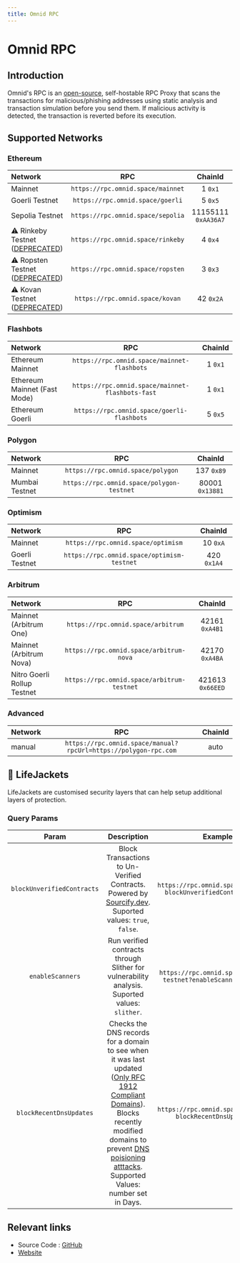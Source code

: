 ```yaml
---
title: Omnid RPC
---
```




# Omnid RPC

## Introduction
Omnid's RPC is an [open-source](https://github.com/anudit/omnid-proxy-rpc), self-hostable RPC Proxy that scans the transactions for malicious/phishing addresses using static analysis and transaction simulation before you send them. If malicious activity is detected, the transaction is reverted before its execution.

## Supported Networks


### Ethereum


| Network | RPC | ChainId |
|:---|:---:|:---:|
| Mainnet | `https://rpc.omnid.space/mainnet` | 1 `0x1` |
| Goerli Testnet | `https://rpc.omnid.space/goerli` | 5 `0x5` |
| Sepolia Testnet | `https://rpc.omnid.space/sepolia`     |    11155111 `0xAA36A7` |
| ⚠️ Rinkeby Testnet   ([DEPRECATED](https://blog.ethereum.org/2022/06/21/testnet-deprecation/)) | `https://rpc.omnid.space/rinkeby` | 4 `0x4` |
| ⚠️ Ropsten Testnet   ([DEPRECATED](https://blog.ethereum.org/2022/06/21/testnet-deprecation/)) | `https://rpc.omnid.space/ropsten` | 3 `0x3` |
| ⚠️ Kovan Testnet   ([DEPRECATED](https://blog.ethereum.org/2022/06/21/testnet-deprecation/)) | `https://rpc.omnid.space/kovan` | 42 `0x2A` |

### Flashbots


| Network | RPC | ChainId |
|:---|:---:|:---:|
| Ethereum Mainnet | `https://rpc.omnid.space/mainnet-flashbots` | 1 `0x1` |
| Ethereum Mainnet (Fast Mode) | `https://rpc.omnid.space/mainnet-flashbots-fast` | 1 `0x1` |
| Ethereum Goerli | `https://rpc.omnid.space/goerli-flashbots` | 5 `0x5` |

### Polygon


| Network | RPC | ChainId |
|:---|:---:|:---:|
| Mainnet | `https://rpc.omnid.space/polygon`     |    137 `0x89` |
| Mumbai Testnet | `https://rpc.omnid.space/polygon-testnet`     |    80001 `0x13881` |

### Optimism


| Network | RPC | ChainId |
|:---|:---:|:---:|
| Mainnet | `https://rpc.omnid.space/optimism`     |    10 `0xA` |
| Goerli Testnet | `https://rpc.omnid.space/optimism-testnet`     |    420 `0x1A4` |

### Arbitrum


| Network | RPC | ChainId |
|:---|:---:|:---:|
| Mainnet (Arbitrum One) | `https://rpc.omnid.space/arbitrum`     |    42161 `0xA4B1` |
| Mainnet (Arbitrum Nova) | `https://rpc.omnid.space/arbitrum-nova`     |    42170 `0xA4BA` |
| Nitro Goerli Rollup Testnet | `https://rpc.omnid.space/arbitrum-testnet`     |    421613 `0x66EED` |

### Advanced


| Network | RPC | ChainId |
|:---|:---:|:---:|
| manual | `https://rpc.omnid.space/manual?rpcUrl=https://polygon-rpc.com` | auto |

## 🦺 LifeJackets

LifeJackets are customised security layers that can help setup additional layers of protection.

### Query Params

| Param | Description | Example |
|:---:|:---:|:---:|
| `blockUnverifiedContracts` | Block Transactions to Un-Verified Contracts. Powered by [Sourcify.dev](https://sourcify.dev). Suported values: `true`, `false`. | `https://rpc.omnid.space/ethereum?blockUnverifiedContracts=true` |
| `enableScanners` | Run verified contracts through Slither for vulnerability analysis. Suported values: `slither`. | `https://rpc.omnid.space/polygon-testnet?enableScanners=slither` |
| `blockRecentDnsUpdates` | Checks the DNS records for a domain to see when it was last updated ([Only RFC 1912 Compliant Domains](https://www.ripe.net/publications/docs/ripe-203)). Blocks recently modified domains to prevent [DNS poisioning atttacks](https://cointelegraph.com/news/breaking-curve-finance-team-warns-users-to-avoid-using-site-until-further-notice). Supported Values: number set in Days. | `https://rpc.omnid.space/ethereum?blockRecentDnsUpdates=2` |

## Relevant links
 - Source Code : [GitHub](https://github.com/anudit/omnid-proxy-rpc)
 - [Website](https://rpc.omnid.space)


